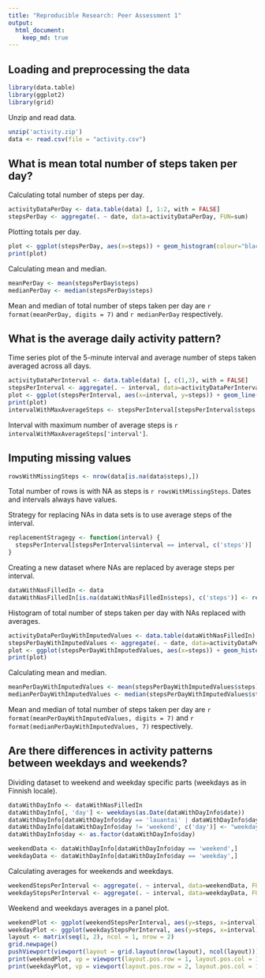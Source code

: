 ```yaml
---
title: "Reproducible Research: Peer Assessment 1"
output: 
  html_document:
    keep_md: true
---
```


## Loading and preprocessing the data

```r
library(data.table)
library(ggplot2)
library(grid)
```

Unzip and read data.
```r
unzip('activity.zip')
data <- read.csv(file = "activity.csv")
```

## What is mean total number of steps taken per day?

Calculating total number of steps per day.
```r
activityDataPerDay <- data.table(data) [, 1:2, with = FALSE]
stepsPerDay <- aggregate(. ~ date, data=activityDataPerDay, FUN=sum)
```

Plotting totals per day.
```r
plot <- ggplot(stepsPerDay, aes(x=steps)) + geom_histogram(colour="black", fill="white") + scale_y_continuous(labels = function (x) ceiling(x))
print(plot)
```

Calculating mean and median.
```r
meanPerDay <- mean(stepsPerDay$steps)
medianPerDay <- median(stepsPerDay$steps)
```

Mean and median of total number of steps taken per day are `r format(meanPerDay, digits = 7)` and `r medianPerDay` respectively. 

## What is the average daily activity pattern?

Time series plot of the 5-minute interval and average number of steps taken averaged across all days.

```r
activityDataPerInterval <- data.table(data) [, c(1,3), with = FALSE]
stepsPerInterval <- aggregate(. ~ interval, data=activityDataPerInterval, FUN=mean)
plot <- ggplot(stepsPerInterval, aes(x=interval, y=steps)) + geom_line()
print(plot)
intervalWithMaxAverageSteps <- stepsPerInterval[stepsPerInterval$steps == max(stepsPerInterval$steps),]
```

Interval with maximum number of average steps is `r intervalWithMaxAverageSteps['interval']`.

## Imputing missing values

```r
rowsWithMissingSteps <- nrow(data[is.na(data$steps),])
```

Total number of rows is with NA as steps is `r rowsWithMissingSteps`. Dates and intervals always have values. 

Strategy for replacing NAs in data sets is to use average steps of the interval.

```r
replacementStragegy <- function(interval) {
  stepsPerInterval[stepsPerInterval$interval == interval, c('steps')]
}
```

Creating a new dataset where NAs are replaced by average steps per interval.

```r
dataWithNasFilledIn <- data
dataWithNasFilledIn[is.na(dataWithNasFilledIn$steps), c('steps')] <- replacementStragegy(stepsPerInterval$interval)
```

Histogram of total number of steps taken per day with NAs replaced with averages.

```r
activityDataPerDayWithImputedValues <- data.table(dataWithNasFilledIn) [, 1:2, with = FALSE]
stepsPerDayWithImputedValues <- aggregate(. ~ date, data=activityDataPerDayWithImputedValues, FUN=sum)
plot <- ggplot(stepsPerDayWithImputedValues, aes(x=steps)) + geom_histogram(colour="black", fill="white") + scale_y_continuous(labels = function (x) ceiling(x))
print(plot)
```

Calculating mean and median.

```r
meanPerDayWithImputedValues <- mean(stepsPerDayWithImputedValues$steps)
medianPerDayWithImputedValues <- median(stepsPerDayWithImputedValues$steps)
```

Mean and median of total number of steps taken per day are `r format(meanPerDayWithImputedValues, digits = 7)` and `r format(medianPerDayWithImputedValues, 7)` respectively. 

## Are there differences in activity patterns between weekdays and weekends?

Dividing dataset to weekend and weekday specific parts (weekdays as in Finnish locale).

```r
dataWithDayInfo <- dataWithNasFilledIn
dataWithDayInfo[, 'day'] <- weekdays(as.Date(dataWithDayInfo$date))
dataWithDayInfo[dataWithDayInfo$day == 'lauantai' | dataWithDayInfo$day == 'sunnuntai', c('day')] <- "weekend"
dataWithDayInfo[dataWithDayInfo$day != 'weekend', c('day')] <- "weekday"
dataWithDayInfo$day <- as.factor(dataWithDayInfo$day)

weekendData <- dataWithDayInfo[dataWithDayInfo$day == 'weekend',]
weekdayData <- dataWithDayInfo[dataWithDayInfo$day == 'weekday',]
```

Calculating averages for weekends and weekdays.

```r
weekendStepsPerInterval <- aggregate(. ~ interval, data=weekendData, FUN=mean)
weekdayStepsPerInterval <- aggregate(. ~ interval, data=weekdayData, FUN=mean)
```

Weekend and weekdays averages in a panel plot.
```r
weekendPlot <- ggplot(weekendStepsPerInterval, aes(y=steps, x=interval)) + geom_line() + ggtitle("Weekends")
weekdayPlot <- ggplot(weekdayStepsPerInterval, aes(y=steps, x=interval)) + geom_line() + ggtitle("Weekdays")
layout <- matrix(seq(1, 2), ncol = 1, nrow = 2)
grid.newpage()
pushViewport(viewport(layout = grid.layout(nrow(layout), ncol(layout))))
print(weekendPlot, vp = viewport(layout.pos.row = 1, layout.pos.col = 1))
print(weekdayPlot, vp = viewport(layout.pos.row = 2, layout.pos.col = 1))
```